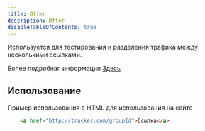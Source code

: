 ```yaml
---
title: Offer
description: Offer
disableTableOfContents: true
---
```


Используется для тестирования и разделения трафика между несколькими ссылками. 

Более подробная информация [Здесь](/started/offers)

## Использование

Пример использования в HTML для использования на сайте

```html
    <a href="http://tracker.com/groupId">Ссылка</a>
```